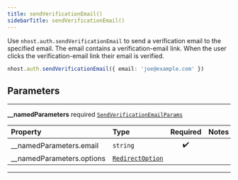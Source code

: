 ```yaml
---
title: sendVerificationEmail()
sidebarTitle: sendVerificationEmail()
---
```


Use `nhost.auth.sendVerificationEmail` to send a verification email to the specified email. The email contains a verification-email link. When the user clicks the verification-email link their email is verified.

```ts
nhost.auth.sendVerificationEmail({ email: 'joe@example.com' })
```

## Parameters

---

**<span className="parameter-name">\_\_namedParameters</span>** <span className="optional-status">required</span> [`SendVerificationEmailParams`](/reference/deprecated/javascript/auth/types/send-verification-email-params)

| Property                                                                                                | Type                                                                 | Required | Notes |
| :------------------------------------------------------------------------------------------------------ | :------------------------------------------------------------------- | :------: | :---- |
| <span className="parameter-name"><span className="light-grey">\_\_namedParameters.</span>email</span>   | <code>string</code>                                                  |    ✔️    |       |
| <span className="parameter-name"><span className="light-grey">\_\_namedParameters.</span>options</span> | [`RedirectOption`](/reference/deprecated/javascript/auth/types/redirect-option) |          |       |

---
